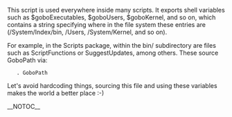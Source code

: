 This script is used everywhere inside many scripts. It exports shell variables such as $goboExecutables, $goboUsers, $goboKernel, and so on, which contains a string specifying where in the file system these entries are (/System/Index/bin, /Users, /System/Kernel, and so on).

For example, in the Scripts package, within the bin/ subdirectory are files such as ScriptFunctions or SuggestUpdates, among others. These source GoboPath via:

    . GoboPath

Let's avoid hardcoding things, sourcing this file and using these variables makes the world a better place :-)

{{Scripts}}
__NOTOC__

